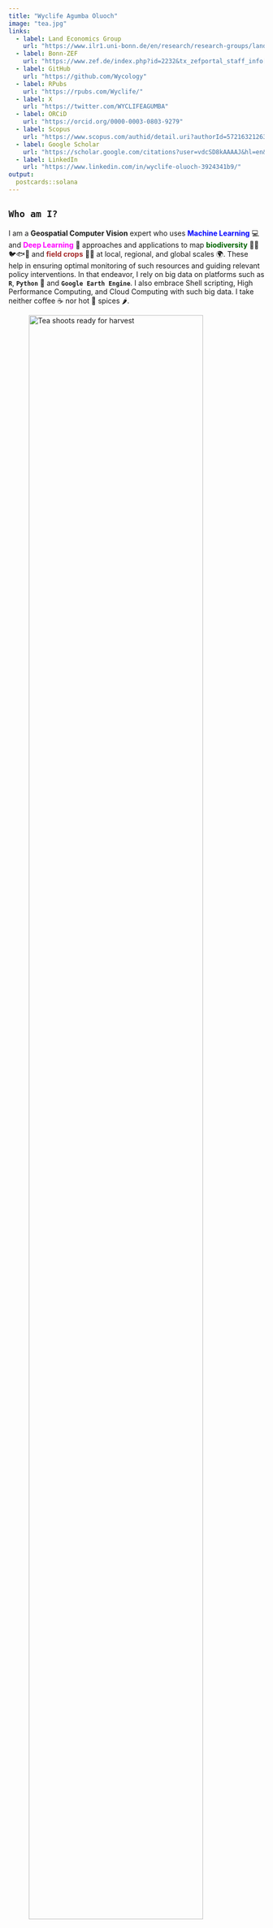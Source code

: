 ```yaml
---
title: "Wyclife Agumba Oluoch"
image: "tea.jpg"
links:
  - label: Land Economics Group
    url: "https://www.ilr1.uni-bonn.de/en/research/research-groups/land-economics"
  - label: Bonn-ZEF
    url: "https://www.zef.de/index.php?id=2232&tx_zefportal_staff_info[ref]=2252&tx_zefportal_staff_info[uid]=1975&tx_zefportal_staff_profile[uid]=1975&no_cache=1"
  - label: GitHub
    url: "https://github.com/Wycology"
  - label: RPubs
    url: "https://rpubs.com/Wyclife/"
  - label: X
    url: "https://twitter.com/WYCLIFEAGUMBA"
  - label: ORCiD
    url: "https://orcid.org/0000-0003-0803-9279"
  - label: Scopus
    url: "https://www.scopus.com/authid/detail.uri?authorId=57216321263"
  - label: Google Scholar
    url: "https://scholar.google.com/citations?user=vdcSD8kAAAAJ&hl=en&oi=ao"
  - label: LinkedIn
    url: "https://www.linkedin.com/in/wyclife-oluoch-3924341b9/"
output:
  postcards::solana
---
```


## **`Who am I?`**

I am a **Geospatial Computer Vision** expert who uses [**Machine Learning**]{style="color: blue;"} 💻 and [**Deep Learning**]{style="color: magenta;"} 🧠 approaches and applications to map [**biodiversity**]{style="color: darkgreen;"} 🌳🎋🐦🐟🦌 and [**field crops**]{style="color: brown;"} 🧑‍🌾 at local, regional, and global scales 🌍. These help in ensuring optimal monitoring of such resources and guiding relevant policy interventions. In that endeavor, I rely on big data on platforms such as **`R`**, **`Python`** 🐍 and **`Google Earth Engine`**. I also embrace Shell scripting, High Performance Computing, and Cloud Computing with such big data. I take neither coffee ☕ nor hot 🥵 spices 🌶️.

![Tea shoots ready for harvest](IMG_20240506_140755.jpg){width="90%"}

## **`Experience`**

**University of Bonn** \| Bonn - ILR [Land Economics Group](https://www.ilr1.uni-bonn.de/en/research/research-groups/land-economics), \| NRW - Bonn, Germany

Postdoctoral researcher \| December 2023 - Present

**KALRO - Tea Research Institute** \| [KALRO - Tea Research Institute](https://www.kalro.org/tea/) \| Kericho, Kenya

Environmentalist Intern \| May 2015 - October 2019

## **`Education Background`**

[**University of Bonn**](https://www.uni-bonn.de/en/university/university) \| NRW - Bonn, Germany

Doctor of Agricultural Sciences (Dr. agr.) \| October 2019 - April 2024

[**Maseno University**](https://www.maseno.ac.ke/) \| Maseno, Kenya

M.A. in Geography \| September 2013 - December 2018

[**Moi University**](http://mu.ac.ke/) \| Eldoret, Kenya

B.A. in Geography \| August 2008 - August 2012

## **`Recent Publications 2020-Date`**

1.  Predicted changes in distribution and richness of wild edible plants under climate change scenarios in northwestern Kenya [link](https://link.springer.com/article/10.1007/s10113-023-02175-3).

2.  Integrated Participatory Approach Reveals Perceived Local Availability of Wild Edible Plants in Northwestern Kenya [link](https://doi.org/10.1007/s10745-023-00405-0).

3.  Indigenous communities’ perceptions reveal threats and management options of wild edible plants in semiarid lands of northwestern Kenya [link](https://doi.org/10.1186/s13002-023-00584-6).

4.  Predicting the potential impacts of climate change on the endangered endemic annonaceae species in east africa [link](https://doi.org/10.1016/j.heliyon.2023.e17405).

5.  Modeling impacts of climate change on the potential distribution of three endemic *Aloe* species critically endangered in East Africa [link](https://doi.org/10.1016/j.ecoinf.2022.101765).

6.  Combating Climate Change in the Kenyan Tea Industry [link](https://doi.org/10.3389/fpls.2020.00339).

## **`Works in progress`**

1.  Impact of land degradation and climate change on livelihoods of **tea** and **coffee** farmers globally. In this, I create global maps of tea and coffee fields using high resolution satellite images and visually interpreted cropland polygons within deep learning and machine learning frameworks. The work is not only relevant for the [livelihoods]{style="color: red;"} of the farmers but also in assessing amount of such crops coming from deforested lands as regulated in the European Commission Regulation on Deforestation-free products [link](https://environment.ec.europa.eu/topics/forests/deforestation/regulation-deforestation-free-products_en).

2.  Evaluating the impact of land restoration project [Restor](https://restor.eco/?lat=26&lng=14.23&zoom=3) on net primary productivity and greenness globally. I am part of this project with a team from [Land Economics](https://www.ilr1.uni-bonn.de/en/research/research-groups/land-economics) group trying to evaluate whether the restored sites differ from synthetic controls by using a number of relevant variables.

![Restor (Source [Restor](https://restor.eco/?lat=26&lng=14.23&zoom=3))](Capture.PNG){width="90%"}

3.  Detecting where mechanization agriculture is profitable across the globe. I am contributing in this project within the [Land Economics](https://www.ilr1.uni-bonn.de/en/research/research-groups/land-economics) group by tuning machine learning models. Knowing where in the globe mechanization is profitable is helpful in guiding policy recommendations for deploying mechanized activities in the field.

4.  Assessing the long term policy implications on bird species richness within grasslands across the globe. In this study within [Land Economics](https://www.ilr1.uni-bonn.de/en/research/research-groups/land-economics) group, my role is to help with machine learning model formulation to help reveal the relevance of policy changes on bird species richness.

5.  Evaluating the impact of weirs on ecosystem health within dry river valleys of Ethiopia. This is also a project within the [Land Economics](https://www.ilr1.uni-bonn.de/en/research/research-groups/land-economics) group where we check whether the ecosystem within the sub-catchments around weirs have better ecosystem health than the control sites.

![DVRPU (Source [GIZ](https://www.giz.de/en/worldwide/139466.html))](https://www.giz.de/static/en/images/contentimages_320x305px/giz2024-image-Drought-Resilience-2_rdax_782x521s.jpg)

## **`CV`**

![CV_WAO](D:/R/cv/cvv.pdf){width="100%" height="400"}
